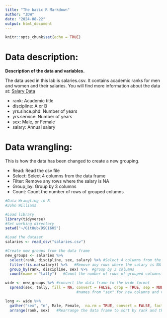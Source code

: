 ```yaml
---
title: "The basic R Markdown"
author: "JDW"
date: "2024-08-22"
output: html_document
---
```


```r
knitr::opts_chunk$set(echo = TRUE)
```

# Data description:

**Description of the data and variables.**

The data used in this lab is salaries.csv. It contains academic ranks for men and women and their salaries. You will find more information about the data at: [Salary Data](https://rpubs.com/LeeLee00/896557)

- rank: Academic title
- discipline: A or B
- yrs.since.phd: Number of years
- yrs.service: Number of years
- sex: Male, or Female
- salary: Annual salary

# Data wrangling:

This is how the data has been changed to create a new grouping.

- Read: Read the csv file
- Select: Select 4 columns from the data frame
- Filter: Remove any rows where the salary is NA
- Group_by: Group by 3 columns
- Count: Count the number of rows of grouped columns
```r
#Data Wrangling in R
#John Williams

#Load library
library(tidyverse)
#Set working directory
setwd("~/GitHub/DSCI605")
```


```r
#Load the dataset
salaries <- read_csv("salaries.csv")

#Create new groups from the data frame
new_groups <- salaries %>% 
  select(rank, discipline, sex, salary) %>% #Select 4 columns from the data frame
  filter(!is.na(salary)) %>%   #Remove any rows where the salary is NA
  group_by(rank, discipline, sex) %>%  #group by 3 columns
  count(name = "tally")   #Count the number of rows of grouped columns

wide <- new_groups %>% #convert the data frame to the wide format
  spread(sex, tally, fill = NA, convert = FALSE, drop = TRUE, sep = NULL)   #Convert the data frame to the wider format using
                                #names from "sex" for new columns and values from "tally"

long <- wide %>% 
  gather("sex", "n", Male, Female,  na.rm = TRUE, convert = FALSE, factor_key = FALSE) %>%  #Reformat to long format
  arrange(rank, sex)   #Rearrange the data frame to sort by rank and then sex
```

